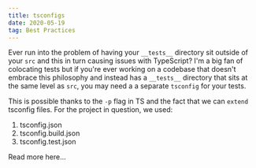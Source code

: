 ```yaml
---
title: tsconfigs
date: 2020-05-19
tag: Best Practices
---
```



Ever run into the problem of having your `__tests__` directory sit outside of your `src` and this in turn causing issues with TypeScript?
I'm a big fan of colocating tests but if you're ever working on a codebase that doesn't embrace this philosophy and instead has a `__tests__` directory that sits
at the same level as `src`, you may need a a separate `tsconfig` for your tests.

This is possible thanks to the `-p` flag in TS and the fact that we can `extend` tsconfig files. For the project in question,
we used:

1. tsconfig.json
2. tsconfig.build.json
3. tsconfig.test.json

<MDXTextLink src="https://www.typescriptlang.org/docs/handbook/tsconfig-json.html">Read more here...<MDXTextLink>
